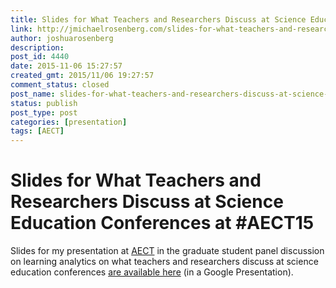 ```yaml
---
title: Slides for What Teachers and Researchers Discuss at Science Education Conferences at #AECT15
link: http://jmichaelrosenberg.com/slides-for-what-teachers-and-researchers-discuss-at-science-education-conferences-at-aect15/
author: joshuarosenberg
description: 
post_id: 4440
date: 2015-11-06 15:27:57
created_gmt: 2015/11/06 19:27:57
comment_status: closed
post_name: slides-for-what-teachers-and-researchers-discuss-at-science-education-conferences-at-aect15
status: publish
post_type: post
categories: [presentation]
tags: [AECT]
---
```


# Slides for What Teachers and Researchers Discuss at Science Education Conferences at #AECT15

Slides for my presentation at [AECT](http://www.aect.org/Events/Indianapolis/) in the graduate student panel discussion on learning analytics on what teachers and researchers discuss at science education conferences [ are available here](https://docs.google.com/presentation/d/1KzhoqV6Dy58cL21cMnS8Zv1SUDMWaZwv_eaNNQcd1VM/edit?usp=sharing) (in a Google Presentation).